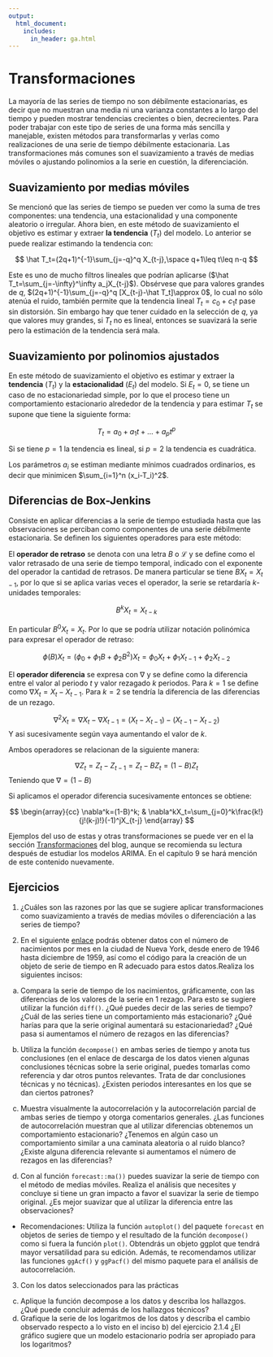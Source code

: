 ```yaml
---
output:
  html_document: 
    includes:
      in_header: ga.html
---
```

# Transformaciones

La mayoría de las series de tiempo no son débilmente estacionarias, es decir que no muestran una media ni una varianza constantes a lo largo del tiempo y pueden mostrar tendencias crecientes o bien, decrecientes. Para poder trabajar con este tipo de series de una forma más sencilla y manejable, existen métodos para transformarlas y verlas como realizaciones de una serie de tiempo débilmente estacionaria. Las transformaciones más comunes son el suavizamiento a través de medias móviles o ajustando polinomios a la serie en cuestión, la diferenciación.

## Suavizamiento por medias móviles

Se mencionó que las series de tiempo se pueden ver como la suma de tres componentes: una tendencia, una estacionalidad y una componente aleatorio o irregular. Ahora bien, en este método de suavizamiento el objetivo es estimar y extraer **la tendencia** $\left(T_t\right)$ del modelo. Lo anterior se puede realizar estimando la tendencia con: 

$$
\hat T_t=(2q+1)^{-1}\sum_{j=-q}^q X_{t-j},\space q+1\leq t\leq n-q
$$

Este es uno de mucho filtros lineales que podrían aplicarse ($\hat T_t=\sum_{j=-\infty}^\infty a_jX_{t-j}$). Obsérvese que para valores grandes de $q$, $(2q+1)^{-1}\sum_{j=-q}^q [X_{t-j}-\hat T_t]\approx 0$, lo cual no sólo atenúa el ruido, también permite que la tendencia lineal $T_t=c_0+c_1t$ pase sin distorsión. Sin embargo hay que tener cuidado en la selección de $q$, ya que valores muy grandes, si $T_t$ no es lineal, entonces se suavizará la serie pero la estimación de la tendencia será mala.

## Suavizamiento por polinomios ajustados

En este método de suavizamiento el objetivo es estimar y extraer la **tendencia** ($T_t$) y la **estacionalidad** ($E_t$) del modelo. Si $E_t= 0$, se tiene un caso de no estacionariedad simple, por lo que el proceso tiene un comportamiento estacionario alrededor de la tendencia y para estimar $T_t$ se supone que tiene la siguiente forma:

$$
T_t = a_0 + a_1t +... + a_pt^p
$$

Si se tiene $p = 1$ la tendencia es lineal, si $p = 2$ la tendencia es cuadrática.

Los parámetros $a_i$ se estiman mediante mínimos cuadrados ordinarios, es decir que minimicen $\sum_{i=1}^n (x_i-T_i)^2$.

## Diferencias de Box-Jenkins

Consiste en aplicar diferencias a la serie de tiempo estudiada hasta que las observaciones se perciban como componentes de una serie débilmente estacionaria. Se definen los siguientes operadores para este método: 

El **operador de retraso** se denota con una letra $B$ o $\mathcal{L}$ y se define como el valor retrasado de una serie de tiempo temporal, indicado con el exponente del operador la cantidad de retrasos. De manera particular se tiene $BX_t = X_{t-1}$, por lo que si se aplica varias veces el operador, la serie se retardaría $k$-unidades temporales:

$$
B^kX_t=X_{t-k}
$$

En particular $B^0X_t=X_t$. Por lo que se podría utilizar notación polinómica para expresar el operador de retraso:

$$
\phi(B)X_t = \left(\phi_0+\phi_1B+\phi_2B^2\right)X_t = \phi_0X_t+\phi_1X_{t-1}+\phi_2X_{t-2} 
$$

El **operador diferencia** se expresa con $\nabla$ y se define como la diferencia entre el valor al periodo $t$ y valor rezagado $k$ periodos. Para $k=1$ se define como $\nabla X_t=X_t-X_{t-1}$. Para $k=2$ se tendría la diferencia de las diferencias de un rezago.

$$
\nabla^2X_t=\nabla X_t-\nabla X_{t-1}=(X_t-X_{t-1})-(X_{t-1}-X_{t-2})
$$ 
Y asi sucesivamente según vaya aumentando el valor de $k$.

Ambos operadores se relacionan de la siguiente manera: 

$$
\nabla Z_t=Z_t-Z_{t-1}=Z_t-BZ_t=(1-B)Z_t
$$
Teniendo que $\nabla=(1-B)$

Si aplicamos el operador diferencia sucesivamente entonces se obtiene:


$$
\begin{array}{cc}
\nabla^k=(1-B)^k; & \nabla^kX_t=\sum_{j=0}^k\frac{k!}{j!(k-j)!}(-1)^jX_{t-j}
\end{array}
$$

Ejemplos del uso de estas y otras transformaciones se puede ver en el la sección [Transformaciones](https://rstudio-pubs-static.s3.amazonaws.com/1071417_253bc2f164f4438b918aaaee3a3da291.html#transformaciones) del blog, aunque se recomienda su lectura después de estudiar los modelos ARIMA. En el capítulo 9 se hará mención de este contenido nuevamente.

## Ejercicios

1. ¿Cuáles son las razones por las que se sugiere aplicar transformaciones como  suavizamiento a través de medias móviles o diferenciación a las series de tiempo?

2. En el siguiente [enlace](https://a-little-book-of-r-for-time-series.readthedocs.io/en/latest/src/timeseries.html) podrás obtener datos con el número de nacimientos por mes en la ciudad de Nueva York, desde enero de 1946 hasta diciembre de 1959, así como el código para la creación de un objeto de serie de tiempo en R adecuado para estos datos.Realiza los siguientes incisos:

a) Compara la serie de tiempo de los nacimientos, gráficamente, con las diferencias de los valores de la serie en 1 rezago. Para esto se sugiere utilizar la función `diff()`. ¿Qué puedes decir de las series de tiempo? ¿Cuál de las series tiene un comportamiento más estacionario? ¿Qué harías para que la serie original aumentará su estacionariedad? ¿Qué pasa si aumentamos el número de rezagos en las diferencias?

b) Utiliza la función `decompose()` en ambas series de tiempo y anota tus conclusiones (en el enlace de descarga de los datos vienen algunas conclusiones técnicas sobre la serie original, puedes tomarlas como referencia y dar otros puntos relevantes. Trata de dar conclusiones técnicas y no técnicas). ¿Existen periodos interesantes en los que se dan ciertos patrones?

c) Muestra visualmente la autocorrelación y la autocorrelación parcial de ambas series de tiempo y otorga comentarios generales. ¿Las funciones de autocorrelación muestran que al utilizar diferencias obtenemos un comportamiento estacionario? ¿Tenemos en algún caso un comportamiento similar a una caminata aleatoria o al ruido blanco? ¿Existe alguna diferencia relevante si aumentamos el número de rezagos en las diferencias?

d) Con al función `forecast::ma())` puedes suavizar la serie de tiempo con el método de medias móviles. Realiza el análisis que necesites y concluye si tiene un gran impacto a favor el suavizar la serie de tiempo original. ¿Es mejor suavizar que al utilizar la diferencia entre las observaciones?

+ Recomendaciones: Utiliza la función `autoplot()` del paquete `forecast` en objetos de series de tiempo y el resultado de la función `decompose()` como si fuera la función `plot()`. Obtendrás un objeto ggplot que tendrá mayor versatilidad para su edición. Además, te recomendamos utilizar las funciones `ggAcf()` y `ggPacf()` del mismo paquete para el análisis de autocorrelación.

3. Con los datos seleccionados para las prácticas 
c. Aplique la función decompose a los datos y describa los hallazgos. ¿Qué puede concluir además de los hallazgos técnicos?
d. Grafique la serie de los logaritmos de los datos y describa el cambio observado respecto a lo visto en el inciso b) del ejercicio 2.1.4 ¿El gráfico sugiere que un modelo estacionario podría ser apropiado para los logaritmos?
